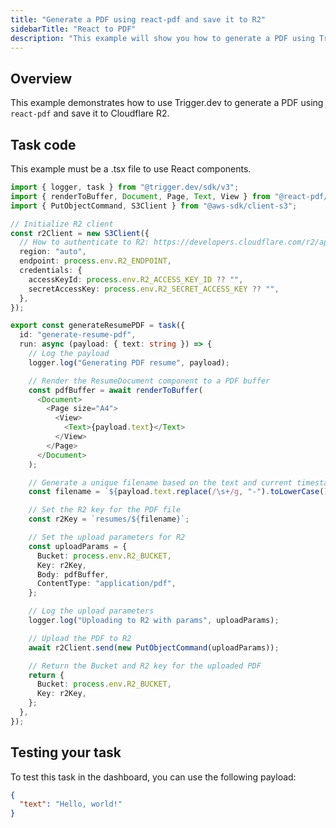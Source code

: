 ```yaml
---
title: "Generate a PDF using react-pdf and save it to R2"
sidebarTitle: "React to PDF"
description: "This example will show you how to generate a PDF using Trigger.dev."
---
```


## Overview

This example demonstrates how to use Trigger.dev to generate a PDF using `react-pdf` and save it to Cloudflare R2.

## Task code

<Info> This example must be a .tsx file to use React components.</Info>

```ts trigger/generateResumePDF.tsx
import { logger, task } from "@trigger.dev/sdk/v3";
import { renderToBuffer, Document, Page, Text, View } from "@react-pdf/renderer";
import { PutObjectCommand, S3Client } from "@aws-sdk/client-s3";

// Initialize R2 client
const r2Client = new S3Client({
  // How to authenticate to R2: https://developers.cloudflare.com/r2/api/s3/tokens/
  region: "auto",
  endpoint: process.env.R2_ENDPOINT,
  credentials: {
    accessKeyId: process.env.R2_ACCESS_KEY_ID ?? "",
    secretAccessKey: process.env.R2_SECRET_ACCESS_KEY ?? "",
  },
});

export const generateResumePDF = task({
  id: "generate-resume-pdf",
  run: async (payload: { text: string }) => {
    // Log the payload
    logger.log("Generating PDF resume", payload);

    // Render the ResumeDocument component to a PDF buffer
    const pdfBuffer = await renderToBuffer(
      <Document>
        <Page size="A4">
          <View>
            <Text>{payload.text}</Text>
          </View>
        </Page>
      </Document>
    );

    // Generate a unique filename based on the text and current timestamp
    const filename = `${payload.text.replace(/\s+/g, "-").toLowerCase()}-${Date.now()}.pdf`;

    // Set the R2 key for the PDF file
    const r2Key = `resumes/${filename}`;

    // Set the upload parameters for R2
    const uploadParams = {
      Bucket: process.env.R2_BUCKET,
      Key: r2Key,
      Body: pdfBuffer,
      ContentType: "application/pdf",
    };

    // Log the upload parameters
    logger.log("Uploading to R2 with params", uploadParams);

    // Upload the PDF to R2
    await r2Client.send(new PutObjectCommand(uploadParams));

    // Return the Bucket and R2 key for the uploaded PDF
    return {
      Bucket: process.env.R2_BUCKET,
      Key: r2Key,
    };
  },
});
```

## Testing your task

To test this task in the dashboard, you can use the following payload:

```json
{
  "text": "Hello, world!"
}
```
